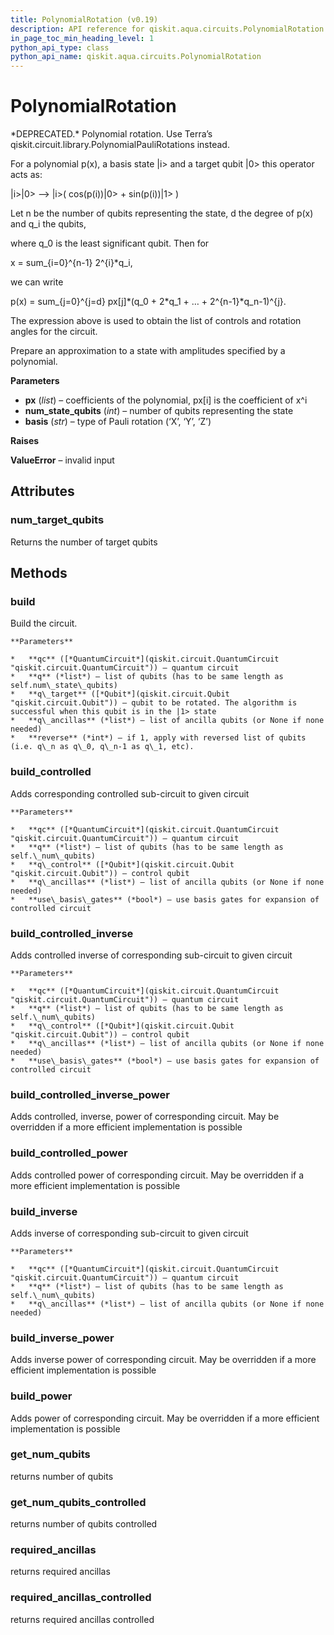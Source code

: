 ```yaml
---
title: PolynomialRotation (v0.19)
description: API reference for qiskit.aqua.circuits.PolynomialRotation in qiskit v0.19
in_page_toc_min_heading_level: 1
python_api_type: class
python_api_name: qiskit.aqua.circuits.PolynomialRotation
---
```


# PolynomialRotation

<Class id="qiskit.aqua.circuits.PolynomialRotation" isDedicatedPage={true} github="https://github.com/qiskit-community/qiskit-aqua/tree/stable/0.7/qiskit/aqua/circuits/polynomial_rotation.py" signature="PolynomialRotation(px, num_state_qubits, basis='Y')" modifiers="class">
  *DEPRECATED.* Polynomial rotation.

  <Admonition title="Deprecated since version 0.7.0" type="danger">
    Use Terra’s qiskit.circuit.library.PolynomialPauliRotations instead.
  </Admonition>

  For a polynomial p(x), a basis state |i> and a target qubit |0> this operator acts as:

  |i>|0> –> |i>( cos(p(i))|0> + sin(p(i))|1> )

  Let n be the number of qubits representing the state, d the degree of p(x) and q\_i the qubits,

  where q\_0 is the least significant qubit. Then for

  x = sum\_\{i=0}^\{n-1} 2^\{i}\*q\_i,

  we can write

  p(x) = sum\_\{j=0}^\{j=d} px\[j]\*(q\_0 + 2\*q\_1 + … + 2^\{n-1}\*q\_n-1)^\{j}.

  The expression above is used to obtain the list of controls and rotation angles for the circuit.

  Prepare an approximation to a state with amplitudes specified by a polynomial.

  **Parameters**

  *   **px** (*list*) – coefficients of the polynomial, px\[i] is the coefficient of x^i
  *   **num\_state\_qubits** (*int*) – number of qubits representing the state
  *   **basis** (*str*) – type of Pauli rotation (‘X’, ‘Y’, ‘Z’)

  **Raises**

  **ValueError** – invalid input

  ## Attributes

  <span id="polynomialrotation-num-target-qubits" />

  ### num\_target\_qubits

  <Attribute id="qiskit.aqua.circuits.PolynomialRotation.num_target_qubits">
    Returns the number of target qubits
  </Attribute>

  ## Methods

  <span id="polynomialrotation-build" />

  ### build

  <Function id="qiskit.aqua.circuits.PolynomialRotation.build" signature="PolynomialRotation.build(qc, q, q_target, q_ancillas=None, reverse=0)">
    Build the circuit.

    **Parameters**

    *   **qc** ([*QuantumCircuit*](qiskit.circuit.QuantumCircuit "qiskit.circuit.QuantumCircuit")) – quantum circuit
    *   **q** (*list*) – list of qubits (has to be same length as self.num\_state\_qubits)
    *   **q\_target** ([*Qubit*](qiskit.circuit.Qubit "qiskit.circuit.Qubit")) – qubit to be rotated. The algorithm is successful when this qubit is in the |1> state
    *   **q\_ancillas** (*list*) – list of ancilla qubits (or None if none needed)
    *   **reverse** (*int*) – if 1, apply with reversed list of qubits (i.e. q\_n as q\_0, q\_n-1 as q\_1, etc).
  </Function>

  <span id="polynomialrotation-build-controlled" />

  ### build\_controlled

  <Function id="qiskit.aqua.circuits.PolynomialRotation.build_controlled" signature="PolynomialRotation.build_controlled(qc, q, q_control, q_ancillas=None, use_basis_gates=True)">
    Adds corresponding controlled sub-circuit to given circuit

    **Parameters**

    *   **qc** ([*QuantumCircuit*](qiskit.circuit.QuantumCircuit "qiskit.circuit.QuantumCircuit")) – quantum circuit
    *   **q** (*list*) – list of qubits (has to be same length as self.\_num\_qubits)
    *   **q\_control** ([*Qubit*](qiskit.circuit.Qubit "qiskit.circuit.Qubit")) – control qubit
    *   **q\_ancillas** (*list*) – list of ancilla qubits (or None if none needed)
    *   **use\_basis\_gates** (*bool*) – use basis gates for expansion of controlled circuit
  </Function>

  <span id="polynomialrotation-build-controlled-inverse" />

  ### build\_controlled\_inverse

  <Function id="qiskit.aqua.circuits.PolynomialRotation.build_controlled_inverse" signature="PolynomialRotation.build_controlled_inverse(qc, q, q_control, q_ancillas=None, use_basis_gates=True)">
    Adds controlled inverse of corresponding sub-circuit to given circuit

    **Parameters**

    *   **qc** ([*QuantumCircuit*](qiskit.circuit.QuantumCircuit "qiskit.circuit.QuantumCircuit")) – quantum circuit
    *   **q** (*list*) – list of qubits (has to be same length as self.\_num\_qubits)
    *   **q\_control** ([*Qubit*](qiskit.circuit.Qubit "qiskit.circuit.Qubit")) – control qubit
    *   **q\_ancillas** (*list*) – list of ancilla qubits (or None if none needed)
    *   **use\_basis\_gates** (*bool*) – use basis gates for expansion of controlled circuit
  </Function>

  <span id="polynomialrotation-build-controlled-inverse-power" />

  ### build\_controlled\_inverse\_power

  <Function id="qiskit.aqua.circuits.PolynomialRotation.build_controlled_inverse_power" signature="PolynomialRotation.build_controlled_inverse_power(qc, q, q_control, power, q_ancillas=None, use_basis_gates=True)">
    Adds controlled, inverse, power of corresponding circuit. May be overridden if a more efficient implementation is possible
  </Function>

  <span id="polynomialrotation-build-controlled-power" />

  ### build\_controlled\_power

  <Function id="qiskit.aqua.circuits.PolynomialRotation.build_controlled_power" signature="PolynomialRotation.build_controlled_power(qc, q, q_control, power, q_ancillas=None, use_basis_gates=True)">
    Adds controlled power of corresponding circuit. May be overridden if a more efficient implementation is possible
  </Function>

  <span id="polynomialrotation-build-inverse" />

  ### build\_inverse

  <Function id="qiskit.aqua.circuits.PolynomialRotation.build_inverse" signature="PolynomialRotation.build_inverse(qc, q, q_ancillas=None)">
    Adds inverse of corresponding sub-circuit to given circuit

    **Parameters**

    *   **qc** ([*QuantumCircuit*](qiskit.circuit.QuantumCircuit "qiskit.circuit.QuantumCircuit")) – quantum circuit
    *   **q** (*list*) – list of qubits (has to be same length as self.\_num\_qubits)
    *   **q\_ancillas** (*list*) – list of ancilla qubits (or None if none needed)
  </Function>

  <span id="polynomialrotation-build-inverse-power" />

  ### build\_inverse\_power

  <Function id="qiskit.aqua.circuits.PolynomialRotation.build_inverse_power" signature="PolynomialRotation.build_inverse_power(qc, q, power, q_ancillas=None)">
    Adds inverse power of corresponding circuit. May be overridden if a more efficient implementation is possible
  </Function>

  <span id="polynomialrotation-build-power" />

  ### build\_power

  <Function id="qiskit.aqua.circuits.PolynomialRotation.build_power" signature="PolynomialRotation.build_power(qc, q, power, q_ancillas=None)">
    Adds power of corresponding circuit. May be overridden if a more efficient implementation is possible
  </Function>

  <span id="polynomialrotation-get-num-qubits" />

  ### get\_num\_qubits

  <Function id="qiskit.aqua.circuits.PolynomialRotation.get_num_qubits" signature="PolynomialRotation.get_num_qubits()">
    returns number of qubits
  </Function>

  <span id="polynomialrotation-get-num-qubits-controlled" />

  ### get\_num\_qubits\_controlled

  <Function id="qiskit.aqua.circuits.PolynomialRotation.get_num_qubits_controlled" signature="PolynomialRotation.get_num_qubits_controlled()">
    returns number of qubits controlled
  </Function>

  <span id="polynomialrotation-required-ancillas" />

  ### required\_ancillas

  <Function id="qiskit.aqua.circuits.PolynomialRotation.required_ancillas" signature="PolynomialRotation.required_ancillas()">
    returns required ancillas
  </Function>

  <span id="polynomialrotation-required-ancillas-controlled" />

  ### required\_ancillas\_controlled

  <Function id="qiskit.aqua.circuits.PolynomialRotation.required_ancillas_controlled" signature="PolynomialRotation.required_ancillas_controlled()">
    returns required ancillas controlled
  </Function>
</Class>

